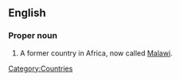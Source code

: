 ==English==
{{wikipedia}}
===Proper noun===
{{en-proper noun|sg=[[French]] [[Sudan]]}}

# A former country in Africa, now called [[Malawi]].

[[Category:Countries]]
